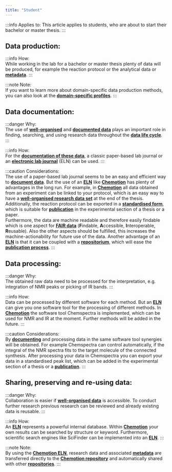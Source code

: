 ```yaml
---
title: "Student"
---
```


:::info Applies to:
This article applies to students, who are about to start their bachelor or master thesis.
:::


## Data production:

:::info How:           
While working in the lab for a bachelor or master thesis plenty of data will be produced, for example the reaction protocol or the analytical data or **[metadata](/docs/topics/metadata)**.
:::

:::note Note:        
If you want to learn more about domain-specific data production methods, you can also look at the **[domain-specific profiles](/docs/domains/guide)**.
:::

## Data documentation:

:::danger Why:       
The use of **[well-organised](/docs/problems/data_organisation)** and **[documented data](/docs/problems/data_documentation)** plays an important role in finding, searching, and using research data throughout the **[data life cycle](/docs/topics/data_life_cycle)**.
:::

:::info How:         
For the **[documentation of these data](/docs/problems/data_documentation)**, a classic paper-based lab journal or an **[electronic lab journal](/docs/topics/eln)** (ELN) can be used.
:::

:::caution Considerations:              
The use of a paper-based lab journal seems to be an easy and efficient way to **[document data](/docs/problems/data_documentation)**. But the use of an **[ELN](/docs/topics/eln)** like **[Chemotion](https://www.chemotion.net/chemotionsaurus/index.html)** has plenty of advantages in the long run. For example, in **[Chemotion](https://www.chemotion.net/chemotionsaurus/index.html)** all data obtained from an experiment can be linked to your protocol, which is an easy way to have a **[well-organised research data set](/docs/problems/data_organisation)** at the end of the thesis. Additionally, the reaction protocol can be exported in a **[standardised form](/docs/topics/format_standards)**, which is suitable for **[publication](/docs/problems/data_publication)** in the experimental section of a thesis or a paper. <br/> Furthermore, the data are machine readable and therefore easily findable which is one aspect for **[FAIR data](/docs/topics/fair)** (**F**indable, **A**ccessible, **I**nteroperable, **R**eusable). Also the other aspects should be fulfilled, this increases the machine-actionability for future use of the data. Another advantage of an **[ELN](/docs/topics/eln)** is that it can be coupled with a **[repositorium](/docs/topics/repositories)**, which will ease the **[publication process](/docs/problems/data_publication)**.
:::


## Data processing:

:::danger Why:          
The obtained raw data need to be processed for the interpretation, e.g. integration of NMR peaks or picking of IR bands.
:::

:::info How:          
Data can be processed by different software for each method. But an **[ELN](/docs/topics/eln)** can give you one software tool for the processing of different methods. In **[Chemotion](https://www.chemotion.net/chemotionsaurus/index.html)** the software tool Chemspectra is implemented, which can be used for NMR and IR at the moment. Further methods will be added in the future.
:::

:::caution Considerations:         
By **[documenting](/docs/problems/data_documentation)** and processing data in the same software tool synergies will be obtained. For example Chemspectra can control automatically, if the integral of the NMR spectra fits to the target molecule of the connected synthesis. After processing your data in Chemspectra you can export your data in a standardised peak list, which can be added in the experimental section of a thesis or a **[publication](/docs/problems/data_publication)**.
:::


## Sharing, preserving and re-using data:

:::danger Why:      
Collaboration is easier if **[well-organised data](/docs/problems/data_organisation)** is accessible. To conduct further research previous research can be reviewed and already existing data is reusable.
:::

:::info How:          
An **[ELN](/docs/topics/eln)** represents a powerful internal database. Within **[Chemotion](https://www.chemotion.net/chemotionsaurus/index.html)** your own results can be searched by structure or keyword. Furthermore, scientific search engines like SciFinder can be implemented into an **[ELN](/docs/topics/eln)**. 
:::

:::note Note:        
By using the **[Chemotion ELN](https://www.chemotion.net/chemotionsaurus/index.html)**, research data and associated **[metadata](/docs/topics/metadata)** are transferred directly to the **[Chemotion repository](https://www.chemotion-repository.net/welcome)** and automatically shared with other **[repositories](https://www.re3data.org/)**.
:::
